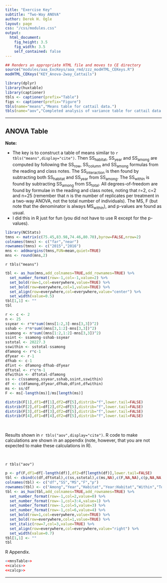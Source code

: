 ```yaml
---
title: "Exercise Key"
subtitle: "Two-Way ANOVA"
author: Derek H. Ogle
layout: page
css: "/css/modules.css"
output:
  html_document:
    fig_height: 3.5
    fig_width: 3.5
    self_contained: false
---
```


```r
## Renders an appropriate HTML file and moves to CE directory
source("modules/aaa_ExcKeys/aaa_rmd/zzz_modHTML_CEKeys.R")
modHTML_CEKeys("KEY_Anova-2way_Cattails")
```

```r
library(dplyr)
library(huxtable)
library(captioner)
tbls <- captioner(prefix="Table")
figs <- captioner(prefix="Figure")
tbls(name="means","Means table for cattail data.")
tbls(name="aov","Completed analysis of variance table for cattail data.")
```

----

## ANOVA Table

<div class="alert alert-warning">
<strong>Note:</strong> 
<ul>
  <li>The key is to construct a table of means similar to `r tbls("means",display="cite")`. Then SS<sub>habitat</sub>, SS<sub>year</sub> and SS<sub>among</sub> are computed by following the SS<sub>row</sub>, SS<sub>column</sub> and SS<sub>among</sub> formulas from the reading and class notes. The SS<sub>interaction</sub> is then found by subtracting both SS<sub>habitat</sub> and SS<sub>year</sub> from SS<sub>among</sub>. The SS<sub>within</sub> is found by subtracting SS<sub>among</sub> from SS<sub>total</sub>. All degrees-of-freedom are found by formulae in the reading and class notes, noting that r=2, c=2 and n=25 (remember that n is the number of replicates per treatment in a two-way ANOVA, not the total number of individuals). The MS, F (but note that the denominator is always MS<sub>within</sub>), and p-values are found as usual.</li>
  <li>I did this in R just for fun (you did not have to use R except for the p-values).</li>
</ul>
</div>

```r
library(NCStats)
tmns <- matrix(c(75.45,83.98,74.46,80.70),byrow=FALSE,nrow=2)
colnames(tmns) <- c("far","near")
rownames(tmns) <- c("2015","2016")
mns <- addmargins(tmns,FUN=mean,quiet=TRUE)
mns <- round(mns,2)
```

`r tbls("means")`

```r
tbl <- as_hux(mns,add_colnames=TRUE,add_rownames=TRUE) %>%
  set_number_format(row=-1,col=-1,value=2) %>%
  set_bold(row=1,col=everywhere,value=TRUE) %>%
  set_bold(row=everywhere,col=1,value=TRUE) %>%
  set_align(row=everywhere,col=everywhere,value="center") %>%
  set_width(value=0.5)
tbl[1,1] <- ""
tbl
```

```r
r <- c <- 2
n <- 25
ssyear <- r*n*sum((mns[1:2,3]-mns[3,3])^2)
sshab <- r*n*sum((mns[3,1:2]-mns[3,3])^2)
ssamong <- n*sum((mns[1:2,1:2]-mns[3,3])^2)
ssint <- ssamong-sshab-ssyear
sstotal <- 20227.3
sswithin <- sstotal-ssamong
dfamong <- r*c-1
dfyear <- r-1
dfhab <- c-1
dfint <- dfamong-dfhab-dfyear
dftotal <- r*c*n-1
dfwithin <- dftotal-dfamong
ss <- c(ssamong,ssyear,sshab,ssint,sswithin)
df <- c(dfamong,dfyear,dfhab,dfint,dfwithin)
ms <- ss/df
F <- ms[-length(ms)]/ms[length(ms)]
```
```r
distrib(F[1],df1=df[1],df2=df[5],distrib="f",lower.tail=FALSE)
distrib(F[2],df1=df[2],df2=df[5],distrib="f",lower.tail=FALSE)
distrib(F[3],df1=df[3],df2=df[5],distrib="f",lower.tail=FALSE)
distrib(F[4],df1=df[4],df2=df[5],distrib="f",lower.tail=FALSE)
```

&nbsp;

Results shown in `r tbls("aov",display="cite")`. R code to make calculations are shown in an appendix (note, however, that you are not expected to make these calculations in R).

&nbsp;

`r tbls("aov")`

```r
p <- pf(F,df1=df[-length(df)],df2=df[length(df)],lower.tail=FALSE)
tbl <- cbind(c(df,dftotal),c(ss,sstotal),c(ms,NA),c(F,NA,NA),c(p,NA,NA))
colnames(tbl) <- c("df","SS","MS","F","p")
rownames(tbl) <- c("Among","Year","Habitat","Year:Habitat","Within","Total")
tbl <- as_hux(tbl,add_colnames=TRUE,add_rownames=TRUE) %>%
  set_number_format(row=-1,col=2,value=0) %>%
  set_number_format(row=-1,col=3:4,value=1) %>%
  set_number_format(row=-1,col=5,value=3) %>%
  set_number_format(row=-1,col=6,value=4) %>%
  set_bold(row=1,col=everywhere,value=TRUE) %>%
  set_bold(row=everywhere,col=1,value=TRUE) %>%
  set_italic(row=7,col=3,value=TRUE) %>%
  set_align(row=everywhere,col=everywhere,value="right") %>%
  set_width(value=0.7)
tbl[1,1] <- ""
tbl
```

R Appendix.
```r
<<mnsTable>>
<<calcs>>
<<calcp>>
```

----
